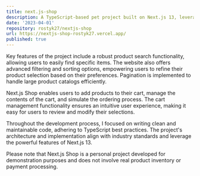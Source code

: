```yaml
---
title: next.js-shop
description: A TypeScript-based pet project built on Next.js 13, leveraging App Router and Server Components for enhanced performance and seamless user experience. This project utilized Tailwind CSS for design and was deployed to Vercel.
date: '2023-04-01'
repository: rostyk27/nextjs-shop
url: https://nextjs-shop-rostyk27.vercel.app/
published: true
---
```


Key features of the project include a robust product search functionality, allowing users to easily find specific items. The website also offers advanced filtering and sorting options, empowering users to refine their product selection based on their preferences. Pagination is implemented to handle large product catalogs efficiently.

Next.js Shop enables users to add products to their cart, manage the contents of the cart, and simulate the ordering process. The cart management functionality ensures an intuitive user experience, making it easy for users to review and modify their selections.

Throughout the development process, I focused on writing clean and maintainable code, adhering to TypeScript best practices. The project's architecture and implementation align with industry standards and leverage the powerful features of Next.js 13.

Please note that Next.js Shop is a personal project developed for demonstration purposes and does not involve real product inventory or payment processing.
